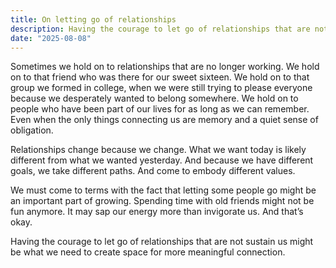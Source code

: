 ```yaml
---
title: On letting go of relationships
description: Having the courage to let go of relationships that are not sustain us might be what we need to create space for more meaningful connection.
date: "2025-08-08"
---
```



<Sidenote content='Originally written from my flat in Berlin in the fall of 2021.'/>

Sometimes we hold on to relationships that are no longer working. We hold on to that friend who was there for our sweet sixteen. We hold on to that group we formed in college, when we were still trying to please everyone because we desperately wanted to belong somewhere. We hold on to people who have been part of our lives for as long as we can remember. Even when the only things connecting us are memory and a quiet sense of obligation.

Relationships change because we change. What we want today is likely different from what we wanted yesterday. And because we have different goals, we take different paths. And come to embody different values.

We must come to terms with the fact that letting some people go might be an important part of growing. Spending time with old friends might not be fun anymore. It may sap our energy more than invigorate us. And that’s okay.

Having the courage to let go of relationships that are not sustain us might be what we need to create space for more meaningful connection.

